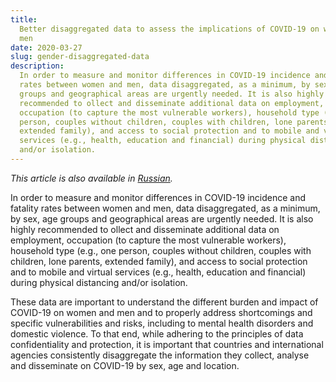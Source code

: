 ```yaml
---
title:
  Better disaggregated data to assess the implications of COVID-19 on women and
  men
date: 2020-03-27
slug: gender-disaggregated-data
description:
  In order to measure and monitor differences in COVID-19 incidence and fatality
  rates between women and men, data disaggregated, as a minimum, by sex, age
  groups and geographical areas are urgently needed. It is also highly
  recommended to ollect and disseminate additional data on employment,
  occupation (to capture the most vulnerable workers), household type (e.g., one
  person, couples without children, couples with children, lone parents,
  extended family), and access to social protection and to mobile and virtual
  services (e.g., health, education and financial) during physical distancing
  and/or isolation.
---
```


_This article is also available in [Russian](./ru.pdf)._

In order to measure and monitor differences in COVID-19 incidence and fatality
rates between women and men, data disaggregated, as a minimum, by sex, age
groups and geographical areas are urgently needed. It is also highly recommended
to ollect and disseminate additional data on employment, occupation (to capture
the most vulnerable workers), household type (e.g., one person, couples without
children, couples with children, lone parents, extended family), and access to
social protection and to mobile and virtual services (e.g., health, education
and financial) during physical distancing and/or isolation.

These data are important to understand the different burden and impact of
COVID-19 on women and men and to properly address shortcomings and specific
vulnerabilities and risks, including to mental health disorders and domestic
violence. To that end, while adhering to the principles of data confidentiality
and protection, it is important that countries and international agencies
consistently disaggregate the information they collect, analyse and disseminate
on COVID-19 by sex, age and location.

